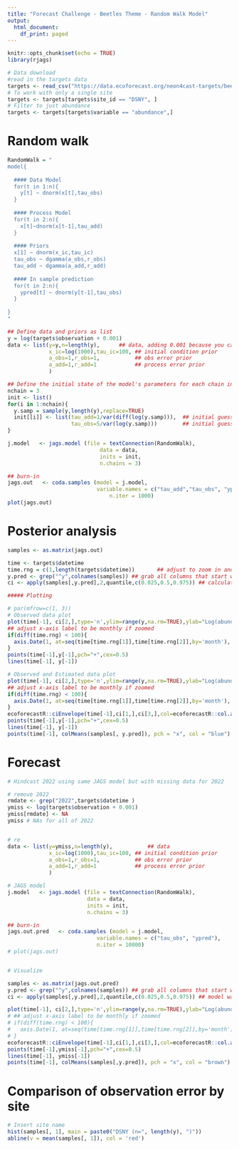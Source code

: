```yaml
---
title: "Forecast Challenge - Beetles Theme - Random Walk Model"
output:
  html_document:
    df_print: paged
---
```


```r
knitr::opts_chunk$set(echo = TRUE)
library(rjags)
```

```r
# Data download 
#read in the targets data
targets <- read_csv("https://data.ecoforecast.org/neon4cast-targets/beetles/beetles-targets.csv.gz")
# To work with only a single site
targets <- targets[targets$site_id == "DSNY", ]
# Filter to just abundance
targets <- targets[targets$variable == "abundance",]

```
# Random walk


```r
RandomWalk = "
model{
  
  #### Data Model
  for(t in 1:n){
    y[t] ~ dnorm(x[t],tau_obs)
  }
  
  #### Process Model
  for(t in 2:n){
    x[t]~dnorm(x[t-1],tau_add)
  }
  
  #### Priors
  x[1] ~ dnorm(x_ic,tau_ic)
  tau_obs ~ dgamma(a_obs,r_obs)
  tau_add ~ dgamma(a_add,r_add)
  
  #### In sample prediction 
  for(t in 2:n){
    ypred[t] ~ dnorm(y[t-1],tau_obs)
  }
  
}
"

## Define data and priors as list
y = log(targets$observation + 0.001)
data <- list(y=y,n=length(y),      ## data, adding 0.001 because you can't take the log of 0 value 
             x_ic=log(1000),tau_ic=100, ## initial condition prior
             a_obs=1,r_obs=1,           ## obs error prior
             a_add=1,r_add=1            ## process error prior
             )

## Define the initial state of the model's parameters for each chain in the MCMC
nchain = 3
init <- list()
for(i in 1:nchain){
  y.samp = sample(y,length(y),replace=TRUE)
  init[[i]] <- list(tau_add=1/var(diff(log(y.samp))),  ## initial guess on process precision
                    tau_obs=5/var(log(y.samp)))        ## initial guess on obs precision
}

j.model   <- jags.model (file = textConnection(RandomWalk),
                             data = data,
                             inits = init,
                             n.chains = 3)
```

```r
## burn-in
jags.out   <- coda.samples (model = j.model,
                            variable.names = c("tau_add","tau_obs", "ypred"),
                                n.iter = 1000)
plot(jags.out)
```


# Posterior analysis 

```r
samples <- as.matrix(jags.out)

time <- targets$datetime
time.rng = c(1,length(targets$datetime))       ## adjust to zoom in and out
y.pred <- grep("^y",colnames(samples)) ## grab all columns that start with the letter y (grabs all predictions)
ci <- apply(samples[,y.pred],2,quantile,c(0.025,0.5,0.975)) ## calculate 95% confidence intervals

##### Plotting 

# par(mfrow=c(1, 3))
# Observed data plot
plot(time[-1], ci[2,],type='n',ylim=range(y,na.rm=TRUE),ylab="Log(abundance)", xlab="Time", main = "Observed")
## adjust x-axis label to be monthly if zoomed
if(diff(time.rng) < 100){
  axis.Date(1, at=seq(time[time.rng[1]],time[time.rng[2]],by='month'), format = "%Y-%m")
}
points(time[-1],y[-1],pch="+",cex=0.5)
lines(time[-1], y[-1])

# Observed and Estimated data plot
plot(time[-1], ci[2,],type='n',ylim=range(y,na.rm=TRUE),ylab="Log(abundance)", xlab = "Time", main = "Estimated")
## adjust x-axis label to be monthly if zoomed
if(diff(time.rng) < 100){
  axis.Date(1, at=seq(time[time.rng[1]],time[time.rng[2]],by='month'), format = "%Y-%m")
}
ecoforecastR::ciEnvelope(time[-1],ci[1,],ci[3,],col=ecoforecastR::col.alpha("lightBlue",0.75))
points(time[-1],y[-1],pch="+",cex=0.5)
lines(time[-1], y[-1])
points(time[-1], colMeans(samples[, y.pred]), pch = "x", col = "blue")

```

# Forecast 

```r
# Hindcast 2022 using same JAGS model but with missing data for 2022

# remove 2022
rmdate <- grep("2022",targets$datetime )
ymiss <- log(targets$observation + 0.001)
ymiss[rmdate] <- NA
ymiss # NAs for all of 2022


# re
data <- list(y=ymiss,n=length(y),           ## data
             x_ic=log(1000),tau_ic=100, ## initial condition prior
             a_obs=1,r_obs=1,           ## obs error prior
             a_add=1,r_add=1            ## process error prior
             )

# JAGS model 
j.model   <- jags.model (file = textConnection(RandomWalk),
                         data = data,
                         inits = init,
                         n.chains = 3)

## burn-in
jags.out.pred   <- coda.samples (model = j.model,
                            variable.names = c("tau_obs", "ypred"),
                            n.iter = 10000)
# plot(jags.out)


# Visualize 

samples <- as.matrix(jags.out.pred)
y.pred <- grep("^y",colnames(samples)) ## grab all columns that start with the letter y
ci <- apply(samples[,y.pred],2,quantile,c(0.025,0.5,0.975)) ## model was fit on log scale

plot(time[-1], ci[2,],type='n',ylim=range(y,na.rm=TRUE),ylab="Log(abundance)", main = "Forecast")
# ## adjust x-axis label to be monthly if zoomed
# if(diff(time.rng) < 100){
#   axis.Date(1, at=seq(time[time.rng[1]],time[time.rng[2]],by='month'), format = "%Y-%m")
# }
ecoforecastR::ciEnvelope(time[-1],ci[1,],ci[3,],col=ecoforecastR::col.alpha("orange",0.75))
points(time[-1],ymiss[-1],pch="+",cex=0.5)
lines(time[-1], ymiss[-1])
points(time[-1], colMeans(samples[,y.pred]), pch = "x", col = "brown")

```

# Comparison of observation error by site 
```r
# Insert site name
hist(samples[, 1], main = paste0("DSNY (n=", length(y), ")"))
abline(v = mean(samples[, 1]), col = 'red')
```
